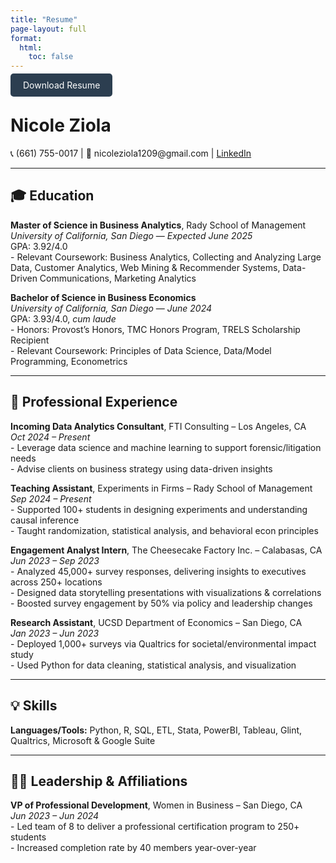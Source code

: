 ```yaml
---
title: "Resume"
page-layout: full
format:
  html:
    toc: false
---
```


  <!-- Download Resume Button -->
  <a href="resume/resume.pdf" download style="text-decoration: none; background-color: #2c3e50; color: white; padding: 10px 20px; border-radius: 5px; white-space: nowrap;">
    Download Resume
  </a>
</p>

# Nicole Ziola  
📞 (661) 755-0017 | 📧 nicoleziola1209@gmail.com | [LinkedIn](https://www.linkedin.com/in/nicoleziola)

---

## 🎓 Education

**Master of Science in Business Analytics**, Rady School of Management  
*University of California, San Diego* — *Expected June 2025*  
GPA: 3.92/4.0  
- Relevant Coursework: Business Analytics, Collecting and Analyzing Large Data, Customer Analytics, Web Mining & Recommender Systems, Data-Driven Communications, Marketing Analytics

**Bachelor of Science in Business Economics**  
*University of California, San Diego* — *June 2024*  
GPA: 3.93/4.0, *cum laude*  
- Honors: Provost’s Honors, TMC Honors Program, TRELS Scholarship Recipient  
- Relevant Coursework: Principles of Data Science, Data/Model Programming, Econometrics

---

## 💼 Professional Experience

**Incoming Data Analytics Consultant**, FTI Consulting – Los Angeles, CA  
*Oct 2024 – Present*  
- Leverage data science and machine learning to support forensic/litigation needs  
- Advise clients on business strategy using data-driven insights

**Teaching Assistant**, Experiments in Firms – Rady School of Management  
*Sep 2024 – Present*  
- Supported 100+ students in designing experiments and understanding causal inference  
- Taught randomization, statistical analysis, and behavioral econ principles

**Engagement Analyst Intern**, The Cheesecake Factory Inc. – Calabasas, CA  
*Jun 2023 – Sep 2023*  
- Analyzed 45,000+ survey responses, delivering insights to executives across 250+ locations  
- Designed data storytelling presentations with visualizations & correlations  
- Boosted survey engagement by 50% via policy and leadership changes

**Research Assistant**, UCSD Department of Economics – San Diego, CA  
*Jan 2023 – Jun 2023*  
- Deployed 1,000+ surveys via Qualtrics for societal/environmental impact study  
- Used Python for data cleaning, statistical analysis, and visualization

---

## 💡 Skills 

**Languages/Tools:** Python, R, SQL, ETL, Stata, PowerBI, Tableau, Glint, Qualtrics, Microsoft & Google Suite  

---

## 👩‍💼 Leadership & Affiliations

**VP of Professional Development**, Women in Business – San Diego, CA  
*Jun 2023 – Jun 2024*  
- Led team of 8 to deliver a professional certification program to 250+ students  
- Increased completion rate by 40 members year-over-year

